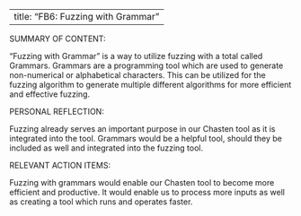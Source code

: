 

---
title: "FB6: Fuzzing with Grammar"
---

SUMMARY OF CONTENT:

"Fuzzing with Grammar" is a way to utilize fuzzing with a total called Grammars. Grammars are a programming tool which are used to generate non-numerical or alphabetical characters. This can be utilized for the fuzzing algorithm to generate multiple different algorithms for more efficient and effective fuzzing.


PERSONAL REFLECTION:

Fuzzing already serves an important purpose in our Chasten tool as it is integrated into the tool. Grammars would be a helpful tool, should they be included as well and integrated into the fuzzing tool.


RELEVANT ACTION ITEMS:

Fuzzing with grammars would enable our Chasten tool to become more efficient and productive. It would enable us to process more inputs as well as creating a tool which runs and operates faster.


